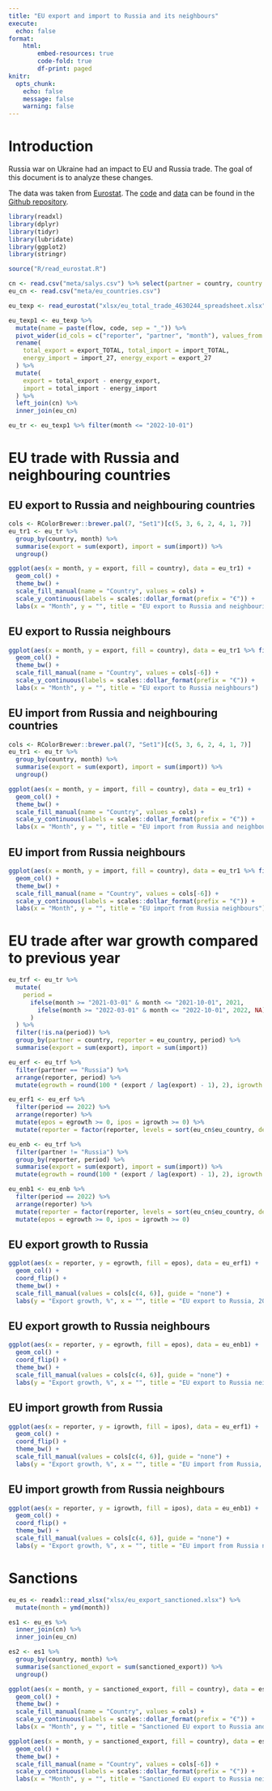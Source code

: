 ```yaml
---
title: "EU export and import to Russia and its neighbours"
execute:
  echo: false
format: 
    html:
        embed-resources: true
        code-fold: true
        df-print: paged
knitr: 
  opts_chunk: 
    echo: false
    message: false
    warning: false
---
```


# Introduction

Russia war on Ukraine had an impact to EU and Russia trade. The goal of this document is to analyze these changes.

The data was taken from [Eurostat](https://ec.europa.eu/eurostat/databrowser/view/DS-045409/legacyMultiFreq/table?lang=en). The [code](https://github.com/vzemlys/ruimpeks/eu_ru_export.qmd) and [data](https://github.com/vzemlys/ruimpeks/xlsx) can be found in the [Github repository](https://github.com/vzemlys/ruimpeks/). 

```r
library(readxl)
library(dplyr)
library(tidyr)
library(lubridate)
library(ggplot2)
library(stringr)

source("R/read_eurostat.R")

cn <- read.csv("meta/salys.csv") %>% select(partner = country, country = name)
eu_cn <- read.csv("meta/eu_countries.csv")

eu_texp <- read_eurostat("xlsx/eu_total_trade_4630244_spreadsheet.xlsx", flow = TRUE)

eu_texp1 <- eu_texp %>%
  mutate(name = paste(flow, code, sep = "_")) %>%
  pivot_wider(id_cols = c("reporter", "partner", "month"), values_from = value, names_from = "name", values_fill = 0) %>%
  rename(
    total_export = export_TOTAL, total_import = import_TOTAL,
    energy_import = import_27, energy_export = export_27
  ) %>%
  mutate(
    export = total_export - energy_export,
    import = total_import - energy_import
  ) %>%
  left_join(cn) %>%
  inner_join(eu_cn)

eu_tr <- eu_texp1 %>% filter(month <= "2022-10-01")
```
# EU trade  with Russia and neighbouring countries 

## EU export to Russia and neighbouring countries

```r
cols <- RColorBrewer::brewer.pal(7, "Set1")[c(5, 3, 6, 2, 4, 1, 7)]
eu_tr1 <- eu_tr %>%
  group_by(country, month) %>%
  summarise(export = sum(export), import = sum(import)) %>%
  ungroup()

ggplot(aes(x = month, y = export, fill = country), data = eu_tr1) +
  geom_col() +
  theme_bw() +
  scale_fill_manual(name = "Country", values = cols) +
  scale_y_continuous(labels = scales::dollar_format(prefix = "€")) +
  labs(x = "Month", y = "", title = "EU export to Russia and neighbouring countries")
```

## EU export to Russia neighbours

```r
ggplot(aes(x = month, y = export, fill = country), data = eu_tr1 %>% filter(country != "Russia")) +
  geom_col() +
  theme_bw() +
  scale_fill_manual(name = "Country", values = cols[-6]) +
  scale_y_continuous(labels = scales::dollar_format(prefix = "€")) +
  labs(x = "Month", y = "", title = "EU export to Russia neighbours")
```



## EU import from Russia and neighbouring countries

```r
cols <- RColorBrewer::brewer.pal(7, "Set1")[c(5, 3, 6, 2, 4, 1, 7)]
eu_tr1 <- eu_tr %>%
  group_by(country, month) %>%
  summarise(export = sum(export), import = sum(import)) %>%
  ungroup()

ggplot(aes(x = month, y = import, fill = country), data = eu_tr1) +
  geom_col() +
  theme_bw() +
  scale_fill_manual(name = "Country", values = cols) +
  scale_y_continuous(labels = scales::dollar_format(prefix = "€")) +
  labs(x = "Month", y = "", title = "EU import from Russia and neighbouring countries")
```

## EU import from Russia neighbours

```r
ggplot(aes(x = month, y = import, fill = country), data = eu_tr1 %>% filter(country != "Russia")) +
  geom_col() +
  theme_bw() +
  scale_fill_manual(name = "Country", values = cols[-6]) +
  scale_y_continuous(labels = scales::dollar_format(prefix = "€")) +
  labs(x = "Month", y = "", title = "EU import from Russia neighbours")
```


# EU trade after war growth compared to previous year

```r
eu_trf <- eu_tr %>%
  mutate(
    period =
      ifelse(month >= "2021-03-01" & month <= "2021-10-01", 2021,
        ifelse(month >= "2022-03-01" & month <= "2022-10-01", 2022, NA)
      )
  ) %>%
  filter(!is.na(period)) %>%
  group_by(partner = country, reporter = eu_country, period) %>%
  summarise(export = sum(export), import = sum(import))

eu_erf <- eu_trf %>%
  filter(partner == "Russia") %>%
  arrange(reporter, period) %>%
  mutate(egrowth = round(100 * (export / lag(export) - 1), 2), igrowth = round(100 * (import / lag(import) - 1), 2))

eu_erf1 <- eu_erf %>%
  filter(period == 2022) %>%
  arrange(reporter) %>%
  mutate(epos = egrowth >= 0, ipos = igrowth >= 0) %>%
  mutate(reporter = factor(reporter, levels = sort(eu_cn$eu_country, decreasing = TRUE)))

eu_enb <- eu_trf %>%
  filter(partner != "Russia") %>%
  group_by(reporter, period) %>%
  summarise(export = sum(export), import = sum(import)) %>%
  mutate(egrowth = round(100 * (export / lag(export) - 1), 2), igrowth = round(100 * (import / lag(import) - 1), 2))

eu_enb1 <- eu_enb %>%
  filter(period == 2022) %>%
  arrange(reporter) %>%
  mutate(reporter = factor(reporter, levels = sort(eu_cn$eu_country, decreasing = TRUE))) %>%
  mutate(epos = egrowth >= 0, ipos = igrowth >= 0)
```

## EU export growth to Russia

```r
ggplot(aes(x = reporter, y = egrowth, fill = epos), data = eu_erf1) +
  geom_col() +
  coord_flip() +
  theme_bw() +
  scale_fill_manual(values = cols[c(4, 6)], guide = "none") +
  labs(y = "Export growth, %", x = "", title = "EU export to Russia, 2022 after war growth compared to 2021")
```

## EU export growth to Russia neighbours

```r
ggplot(aes(x = reporter, y = egrowth, fill = epos), data = eu_enb1) +
  geom_col() +
  coord_flip() +
  theme_bw() +
  scale_fill_manual(values = cols[c(4, 6)], guide = "none") +
  labs(y = "Export growth, %", x = "", title = "EU export to Russia neighbours, 2022 after war growth compared to 2021")
```


## EU import growth from Russia

```r
ggplot(aes(x = reporter, y = igrowth, fill = ipos), data = eu_erf1) +
  geom_col() +
  coord_flip() +
  theme_bw() +
  scale_fill_manual(values = cols[c(4, 6)], guide = "none") +
  labs(y = "Export growth, %", x = "", title = "EU import from Russia, 2022 after war growth compared to 2021")
```

## EU import growth from Russia neighbours

```r
ggplot(aes(x = reporter, y = igrowth, fill = ipos), data = eu_enb1) +
  geom_col() +
  coord_flip() +
  theme_bw() +
  scale_fill_manual(values = cols[c(4, 6)], guide = "none") +
  labs(y = "Export growth, %", x = "", title = "EU import from Russia neighbours, 2022 after war growth compared to 2021")
```

# Sanctions

```r
eu_es <- readxl::read_xlsx("xlsx/eu_export_sanctioned.xlsx") %>%
  mutate(month = ymd(month))

es1 <- eu_es %>%
  inner_join(cn) %>%
  inner_join(eu_cn)

es2 <- es1 %>%
  group_by(country, month) %>%
  summarise(sanctioned_export = sum(sanctioned_export)) %>%
  ungroup()
```

```r
ggplot(aes(x = month, y = sanctioned_export, fill = country), data = es2) +
  geom_col() +
  theme_bw() +
  scale_fill_manual(name = "Country", values = cols) +
  scale_y_continuous(labels = scales::dollar_format(prefix = "€")) +
  labs(x = "Month", y = "", title = "Sanctioned EU export to Russia and neighbouring countries")
```

```r
ggplot(aes(x = month, y = sanctioned_export, fill = country), data = es2 %>% filter(country != "Russia")) +
  geom_col() +
  theme_bw() +
  scale_fill_manual(name = "Country", values = cols[-6]) +
  scale_y_continuous(labels = scales::dollar_format(prefix = "€")) +
  labs(x = "Month", y = "", title = "Sanctioned EU export to Russia neighbours")
```
